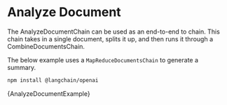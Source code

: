 # Analyze Document

The AnalyzeDocumentChain can be used as an end-to-end to chain. This chain takes in a single document, splits it up, and then runs it through a CombineDocumentsChain.


The below example uses a `MapReduceDocumentsChain` to generate a summary.


<IntegrationInstallTooltip></IntegrationInstallTooltip>

```bash npm2yarn
npm install @langchain/openai
```

<CodeBlock language="typescript">{AnalyzeDocumentExample}</CodeBlock>
